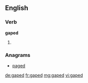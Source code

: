 ==English==

===Verb===
'''gaped'''

# {{past of|gape}}

===Anagrams===
* [[paged#English|paged]]

[[de:gaped]]
[[fr:gaped]]
[[mg:gaped]]
[[vi:gaped]]